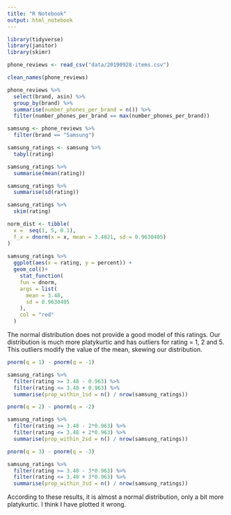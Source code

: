 ```yaml
---
title: "R Notebook"
output: html_notebook
---
```

```r
library(tidyverse)
library(janitor)
library(skimr)
```

```r
phone_reviews <- read_csv("data/20190928-items.csv")
```

```r
clean_names(phone_reviews)
```
```r
phone_reviews %>% 
  select(brand, asin) %>% 
  group_by(brand) %>% 
  summarise(number_phones_per_brand = n()) %>% 
  filter(number_phones_per_brand == max(number_phones_per_brand))
```
```r
samsung <- phone_reviews %>% 
  filter(brand == "Samsung")
```

```r
samsung_ratings <- samsung %>% 
  tabyl(rating)
```
```r
samsung_ratings %>% 
  summarise(mean(rating))
```
```r
samsung_ratings %>% 
  summarise(sd(rating))
```
```r
samsung_ratings %>% 
  skim(rating)
```

```r
norm_dist <- tibble(
  x =  seq(1, 5, 0.1),
  f_x = dnorm(x = x, mean = 3.4821, sd = 0.9630405)
)
  
samsung_ratings %>%
  ggplot(aes(x = rating, y = percent)) +
  geom_col()+
    stat_function(
    fun = dnorm, 
    args = list(
      mean = 3.48, 
      sd = 0.9630405
    ),
    col = "red"
  )
```
The normal distribution does not provide a good model of this ratings. Our distribution is much more platykurtic and has outliers for rating = 1, 2 and 5. This outliers modify the value of the mean, skewing our distribution. 

```r
pnorm(q = 1) - pnorm(q = -1)
```

```r
samsung_ratings %>%
  filter(rating >= 3.48 - 0.963) %>%
  filter(rating <= 3.48 + 0.963) %>%
  summarise(prop_within_1sd = n() / nrow(samsung_ratings))
```
```r
pnorm(q = 2) - pnorm(q = -2)
```
```r
samsung_ratings %>%
  filter(rating >= 3.48 - 2*0.963) %>%
  filter(rating <= 3.48 + 2*0.963) %>%
  summarise(prop_within_2sd = n() / nrow(samsung_ratings))
```
```r
pnorm(q = 3) - pnorm(q = -3)
```
```r
samsung_ratings %>%
  filter(rating >= 3.48 - 3*0.963) %>%
  filter(rating <= 3.48 + 3*0.963) %>%
  summarise(prop_within_3sd = n() / nrow(samsung_ratings))
```
According to these results, it is almost a normal distribution, only a bit more platykurtic. I think I have plotted it wrong. 